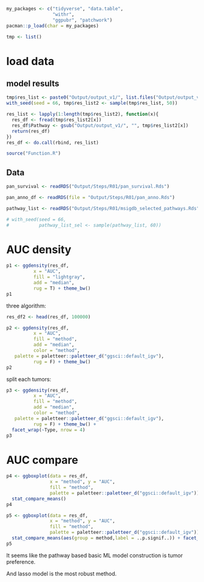```r
my_packages <- c("tidyverse", "data.table",
                 "withr",
                 "ggpubr", "patchwork")
pacman::p_load(char = my_packages)

tmp <- list()
```

# load data
## model results
```r
tmp$res_list <- paste0("Output/output_v1/", list.files("Output/output_v1/"))
with_seed(seed = 66, tmp$res_list2 <- sample(tmp$res_list, 50))

res_list <- lapply(1:length(tmp$res_list2), function(x){
  res_df <- fread(tmp$res_list2[x])
  res_df$Pathway <- gsub("Output/output_v1/", "", tmp$res_list2[x])
  return(res_df)
})
res_df <- do.call(rbind, res_list)
```

```r
source("Function.R")
```

## Data
```r
pan_survival <- readRDS("Output/Steps/R01/pan_survival.Rds")

pan_anno_df <- readRDS(file = "Output/Steps/R01/pan_anno.Rds")

pathway_list <- readRDS("Output/Steps/R01/msigdb_selected_pathways.Rds")

# with_seed(seed = 66, 
#           pathway_list_sel <- sample(pathway_list, 60))
```


# AUC density
```r
p1 <- ggdensity(res_df, 
          x = "AUC",
          fill = "lightgray",
          add = "median",
          rug = T) + theme_bw()
p1
```

three algorithm:
```r
res_df2 <- head(res_df, 100000)

p2 <- ggdensity(res_df, 
          x = "AUC",
          fill = "method",
          add = "median",
          color = "method",
   palette = paletteer::paletteer_d("ggsci::default_igv"),
          rug = F) + theme_bw()
p2
```

split each tumors:
```r
p3 <- ggdensity(res_df, 
          x = "AUC",
          fill = "method",
          add = "median",
          color = "method",
   palette = paletteer::paletteer_d("ggsci::default_igv"),
          rug = F) + theme_bw() + 
  facet_wrap(~Type, nrow = 4)
p3
```

# AUC compare
```r
p4 <- ggboxplot(data = res_df,
                x = "method", y = "AUC",
                fill = "method",
                palette = paletteer::paletteer_d("ggsci::default_igv")) + theme_bw() +
  stat_compare_means()
p4
```

```r
p5 <- ggboxplot(data = res_df,
                x = "method", y = "AUC",
                fill = "method",
                palette = paletteer::paletteer_d("ggsci::default_igv")) + theme_bw() +
  stat_compare_means(aes(group = method,label = ..p.signif..)) + facet_wrap(~Type, nrow = 4)
p5
```

It seems like the pathway based basic ML model construction is tumor preference.

And lasso model is the most robust method.
